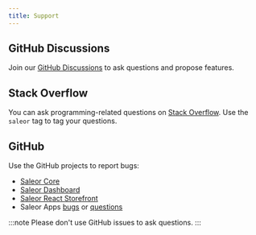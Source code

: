 ```yaml
---
title: Support
---
```


## GitHub Discussions

Join our [GitHub Discussions](https://github.com/saleor/saleor/discussions) to ask questions and propose features.

## Stack Overflow

You can ask programming-related questions on [Stack Overflow](https://stackoverflow.com/questions/tagged/saleor). Use the `saleor` tag to tag your questions.

## GitHub

Use the GitHub projects to report bugs:

- [Saleor Core](https://github.com/saleor/saleor/issues)
- [Saleor Dashboard](https://github.com/saleor/saleor-dashboard/issues)
- [Saleor React Storefront](https://github.com/saleor/react-storefront/issues)
- Saleor Apps [bugs](https://github.com/saleor/apps/issues) or [questions](https://github.com/saleor/apps/discussions)

:::note
Please don't use GitHub issues to ask questions.
:::

